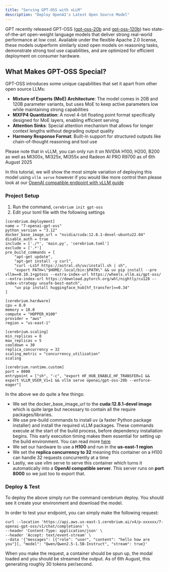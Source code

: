 ```yaml
---
title: "Serving GPT-OSS with vLLM"
description: "Deploy OpenAI's Latest Open Source Model"
---
```


GPT recently released GPT-OSS ([gpt-oss-20b](https://huggingface.co/openai/gpt-oss-20b) and [gpt-oss-120b](https://huggingface.co/openai/gpt-oss-120b)) two state-of-the-art open-weight language models that deliver strong real-world performance at low cost. Available under the flexible Apache 2.0 license, these models outperform similarly sized open models on reasoning tasks, demonstrate strong tool use capabilities, and are optimized for efficient deployment on consumer hardware.

## What Makes GPT-OSS Special?

GPT-OSS introduces some unique capabilities that set it apart from other open source LLMs:

- **Mixture of Experts (MoE) Architecture**: The model comes in 20B and 120B parameter variants, but uses MoE to keep active parameters low while maintaining strong capabilities
- **MXFP4 Quantization**: A novel 4-bit floating point format specifically designed for MoE layers, enabling efficient serving
- **Attention Sinks**: Special attention mechanism that allows for longer context lengths without degrading output quality
- **Harmony Response Format**: Built-in support for structured outputs like chain-of-thought reasoning and tool use

<Note>
  Please note that in vLLM, you can only run it on NVIDIA H100, H200, B200 as
  well as MI300x, MI325x, MI355x and Radeon AI PRO R9700 as of 6th August 2025
</Note>

In this tutorial, we will show the most simple variation of deploying this model using `vllm serve` however if you would like more control then please look at our [OpenAI compatible endpoint with vLLM guide](/v4/examples/openai-compatible-endpoint-vllm)

### Project Setup

1. Run the command, `cerebrium init gpt-oss`
2. Edit your toml file with the following settings

```
[cerebrium.deployment]
name = "7-openai-gpt-oss"
python_version = "3.12"
docker_base_image_url = "nvidia/cuda:12.8.1-devel-ubuntu22.04"
disable_auth = true
include = ['./*', 'main.py', 'cerebrium.toml']
exclude = ['.*']
pre_build_commands = [
    "apt-get update",
    "apt-get install -y curl",
    "curl -LsSf https://astral.sh/uv/install.sh | sh",
    "export PATH=\"$HOME/.local/bin:$PATH\" && uv pip install --pre vllm==0.10.1+gptoss --extra-index-url https://wheels.vllm.ai/gpt-oss/ --extra-index-url https://download.pytorch.org/whl/nightly/cu128 --index-strategy unsafe-best-match",
    "uv pip install huggingface_hub[hf_transfer]==0.34"
]

[cerebrium.hardware]
cpu = 8.0
memory = 18.0
compute = "HOPPER_H100"
provider = "aws"
region = "us-east-1"

[cerebrium.scaling]
min_replicas = 0
max_replicas = 5
cooldown = 30
replica_concurrency = 32
scaling_metric = "concurrency_utilization"
scaling

[cerebrium.runtime.custom]
port = 8000
entrypoint = ["sh", "-c", "export HF_HUB_ENABLE_HF_TRANSFER=1 && export VLLM_USER_V1=1 && vllm serve openai/gpt-oss-20b --enforce-eager"]
```

In the above we do quite a few things:

- We set the docker_base_image_url to the <b>cuda:12.8.1-devel image</b> which is quite large but necessary to contain all the require packages/libraries.
- We use pre-build commands to install uv (a faster Python package installer) and install the required vLLM packages. These commands execute at the start of the build process, before dependency installation begins. This early execution timing makes them essential for setting up the build environment. You can read more [here](https://docs.cerebrium.ai/cerebrium/container-images/defining-container-images#pre-build-commands)
- We set our hardware to use a <b>H100</b> and run in the <b>us-east-1 region</b>
- We set the <b>replica concurrency to 32</b> meaning this container on a H100 can handle 32 requests concurrently at a time
- Lastly, we use vllm serve to serve this container which turns it automatically into a <b>OpenAI compatible server</b>. This server runs on <b>port 8000</b> so we just too to export that.

### Deploy & Test

To deploy the above simply run the command cerebrium deploy. You should see it create your environment and download the model.

In order to test your endpoint, you can simply make the following request:

```
curl --location 'https://api.aws.us-east-1.cerebrium.ai/v4/p-xxxxxx/7-openai-gpt-oss/v1/chat/completions' \
--header 'Content-Type: application/json' \
--header 'Accept: text/event-stream' \
--data '{"messages": [{"role": "user", "content": "hello how are you"}], "model": "Qwen/Qwen2.5-1.5B-Instruct", "stream": true}'
```

When you make the request, a container should be spun up, the modal loaded and you should be streamed the output. As of 6th August, this generating
roughly 30 tokens per/second.
